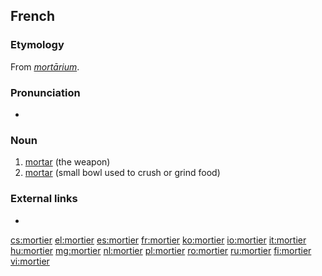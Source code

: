==French==
{{wikipedia|lang=fr}}

===Etymology===
From {{etyl|la|fr}} ''[[mortarium|mortārium]]''.


===Pronunciation===
* {{audio|Fr-mortier.ogg|Audio|lang=fr}}

===Noun===
{{fr-noun|m}}

# [[mortar]] (the weapon)
# [[mortar]] (small bowl used to crush or grind food)

===External links===
* {{R:TLFi}}

[[cs:mortier]]
[[el:mortier]]
[[es:mortier]]
[[fr:mortier]]
[[ko:mortier]]
[[io:mortier]]
[[it:mortier]]
[[hu:mortier]]
[[mg:mortier]]
[[nl:mortier]]
[[pl:mortier]]
[[ro:mortier]]
[[ru:mortier]]
[[fi:mortier]]
[[vi:mortier]]